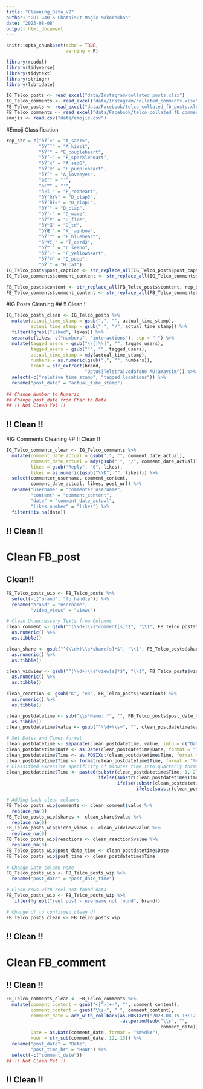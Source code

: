 ```yaml
---
title: "Cleaning_Data_V2"
author: "GUI GAO & Chatpisut Magic Makornkhan"
date: "2023-08-08"
output: html_document
---
```


```r
knitr::opts_chunk$set(echo = TRUE,
                      warning = F)
```


```r
library(readxl)
library(tidyverse)
library(tidytext)
library(stringr)
library(lubridate)
```


```r
IG_Telco_posts <- read_excel("data/Instagram/collated_posts.xlsx")
IG_Telco_comments <- read_excel("data/Instagram/collated_comments.xlsx")
FB_Telco_posts <- read_excel("data/Facebook/telco_collated_fb_posts.xlsx")
FB_Telco_comments <- read_excel("data/Facebook/telco_collated_fb_comments.xlsx")
emojis <- read.csv("data/emojis.csv")
```


#Emoji Classification
```r
rep_str = c("ðŸ˜«" = "A_sad15",
            "ðŸ˜˜" = "A_kiss1",
            "ðŸ’" = "E_coupleheart",
            "ðŸ’–" = "F_sparkleheart",
            "ðŸ˜¢" = "A_sad6",
            "ðŸ’œ" = "F_purpleheart",
            "ðŸ˜" = "A_loveeyes",
            "â€˜" = "'",
            "â€™" = "'",
            "â¤ï¸" = "F_redheart",
            "ðŸ‘ðŸ½" = "D_clap3",
            "ðŸ‘ðŸ»" = "D_clap1",
            "ðŸ‘" = "D_clap",
            "ðŸ‘‹" = "D_wave",
            "ðŸ”¥" = "D_fire",
            "ðŸ™Œ" = "D_td",
            "ðŸŒˆ" = "K_rainbow",
            "ðŸ’™" = "F_blueheart",
            "â™¥ï¸" = "T_card2",
            "ðŸ™ˆ" = "C_seeno",
            "ðŸ’›" = "F_yellowheart",
            "ðŸ’©" = "D_poop",
            "ðŸˆ" = "H_cat")
IG_Telco_posts$post_caption <- str_replace_all(IG_Telco_posts$post_caption, rep_str)
IG_Telco_comments$comment_content <- str_replace_all(IG_Telco_comments$comment_content, rep_str)

FB_Telco_posts$content <- str_replace_all(FB_Telco_posts$content, rep_str)
FB_Telco_comments$comment_content <- str_replace_all(FB_Telco_comments$comment_content, rep_str)
```



#IG Posts Cleaning
## !! Clean !!
```r
IG_Telco_posts_clean <- IG_Telco_posts %>%
  mutate(actual_time_stamp = gsub(",", "", actual_time_stamp),
         actual_time_stamp = gsub(" ", "/", actual_time_stamp)) %>%
  filter(!grepl("Liked", likes)) %>%
  separate(likes, c("numbers", "interactions"), sep = " ") %>%
  mutate(tagged_users = gsub("\\[|\\]", "", tagged_users),
         tagged_users = gsub("'", "", tagged_users),
         actual_time_stamp = mdy(actual_time_stamp),
         numbers = as.numeric(gsub(",", "", numbers)),
         brand = str_extract(brand, 
                             "Optus|Telstra|Vodafone AU|amaysim")) %>% 
  select(-c("relative_time_stamp", "tagged_locations")) %>% 
  rename("post_date" = "actual_time_stamp")
  
## Change Number to Numeric
## Change post_date from Char to Date
## !! Not Clean Yet !!
```
## !! Clean !!


#IG Comments Cleaning
## !! Clean !!
```r
IG_Telco_comments_clean <- IG_Telco_comments %>%
  mutate(comment_date_actual = gsub(",", "", comment_date_actual),
         comment_date_actual = mdy(gsub(" ", "/", comment_date_actual)),
         likes = gsub("Reply", "0", likes),
         likes = as.numeric(gsub("\\D", "", likes))) %>%
  select(commenter_username, comment_content,
         comment_date_actual, likes, post_url) %>%
  rename("username" = "commenter_username",
         "content" = "comment_content",
         "date" = "comment_date_actual",
         "likes_number" = "likes") %>%
  filter(!is.na(date))

```
## !! Clean !!



# Clean FB_post
## Clean!!
```r
FB_Telco_posts_wip <- FB_Telco_posts %>% 
  select(-c("brand", "fb_handle")) %>% 
  rename("brand" = "username",
         "video_views" = "views")

# Clean Unneccessary Texts from Columns 
clean_comment <- gsub("^(\\d+)\\s*comment[s]*$", "\\1", FB_Telco_posts$comments) %>% 
  as.numeric() %>% 
  as.tibble()

clean_share <- gsub("^(\\d+)\\s*share[s]*$", "\\1", FB_Telco_posts$shares) %>% 
  as.numeric() %>% 
  as.tibble()

clean_vidview <- gsub("^(\\d+)\\s*view[s]*$", "\\1", FB_Telco_posts$views) %>% 
  as.numeric() %>% 
  as.tibble()
  
clean_reaction <- gsub("K", "e3", FB_Telco_posts$reactions) %>% 
  as.numeric() %>% 
  as.tibble()

clean_postdatetime <- sub("\\s*Name:.*", "", FB_Telco_posts$post_date_time) %>% 
  as.tibble()
clean_postdatetime$value <- gsub("^\\d+\\s+", "", clean_postdatetime$value)

# Set Dates and Times format
clean_postdatetime <- separate(clean_postdatetime, value, into = c("Date", "Time"), sep = " ")
clean_postdatetime$Date <- as.Date(clean_postdatetime$Date, format = "%d/%m/%Y")
clean_postdatetime$Time <- as.POSIXct(clean_postdatetime$Time, format = "%H:%M")
clean_postdatetime$Time <- format(clean_postdatetime$Time, format = "%H:%M")
# Classified excessive specificity of minutes time into quarterly format
clean_postdatetime$Time <- paste0(substr(clean_postdatetime$Time, 1, 2), ":",
                                  ifelse(substr(clean_postdatetime$Time, 4, 5) < 15, "00",
                                         ifelse(substr(clean_postdatetime$Time, 4, 5) < 30, "15",
                                                ifelse(substr(clean_postdatetime$Time, 4, 5) < 45, "30", "45"))))

# Adding back clean columns
FB_Telco_posts_wip$comments <- clean_comment$value %>% 
  replace_na(0)
FB_Telco_posts_wip$shares <- clean_share$value %>% 
  replace_na(0)
FB_Telco_posts_wip$video_views <- clean_vidview$value %>% 
  replace_na(0)
FB_Telco_posts_wip$reactions <- clean_reaction$value %>% 
  replace_na(0)
FB_Telco_posts_wip$post_date_time <- clean_postdatetime$Date
FB_Telco_posts_wip$post_time <- clean_postdatetime$Time
  
# Change Date column name
FB_Telco_posts_wip <- FB_Telco_posts_wip %>% 
  rename("post_date" = "post_date_time")

# Clean rows with reel not found data
FB_Telco_posts_wip <- FB_Telco_posts_wip %>% 
  filter(!grepl("reel post - username not found", brand))

# Change df to confirmed clean df
FB_Telco_posts_clean <- FB_Telco_posts_wip

```
## !! Clean !!


# Clean FB_comment
## !! Clean !!
```r
FB_Telco_comments_clean <- FB_Telco_comments %>%
  mutate(comment_content = gsub("<[^>]+>", "", comment_content),
         comment_content = gsub("\\s+", " ", comment_content),
         comment_date = add_with_rollback(as.POSIXct("2023-08-15 13:12:00 AEST"),
                                          -as.period(sub("\\s", "",
                                                         comment_date))),
         Date = as.Date(comment_date, format = "%m%d%Y"),
         Hour = str_sub(comment_date, 12, 13)) %>%
  rename("post_date" = "Date",
         "post_time_hr" = "Hour") %>% 
  select(-c("comment_date"))
## !! Not Clean Yet !!
```
## !! Clean !!

